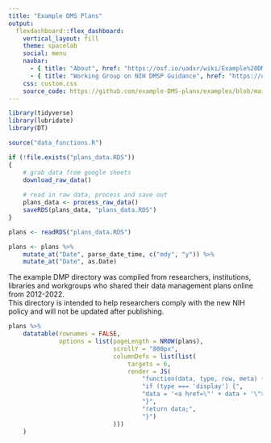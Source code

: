 ```yaml
---
title: "Example DMS Plans"
output: 
  flexdashboard::flex_dashboard:
    vertical_layout: fill
    theme: spacelab
    social: menu
    navbar:
      - { title: "About", href: "https://osf.io/uadxr/wiki/Example%20DMSP%20Plans/", align: left }
      - { title: "Working Group on NIH DMSP Guidance", href: "https://osf.io/uadxr/wiki/home/", align: left }
    css: custom.css
    source_code: https://github.com/example-DMS-plans/examples/blob/main/index.Rmd
---
```


```r
library(tidyverse)
library(lubridate)
library(DT)

source("data_functions.R")

if (!file.exists("plans_data.RDS"))
{
    # grab data from google sheets
    download_raw_data()
    
    # read in raw data, process and save out
    plans_data <- process_raw_data()
    saveRDS(plans_data, "plans_data.RDS")
}

plans <- readRDS("plans_data.RDS")
```

```r
plans <- plans %>%
    mutate_at("Date", parse_date_time, c("mdy", "y")) %>%
    mutate_at("Date", as.Date)
```

The example DMP directory was compiled from researchers, institutions, libraries and workgroups who shared their data management plans online from 2012-2022.<br />
This directory is intended to help researchers comply with the new NIH policy and will not be updated after publishing.

```r
plans %>%
    datatable(rownames = FALSE, 
              options = list(pageLength = NROW(plans), 
                             scrollY = "800px", 
                             columnDefs = list(list(
                                 targets = 6,
                                 render = JS(
                                     "function(data, type, row, meta) {",
                                     "if (type === 'display') {",
                                     "data = '<a href=\"' + data + '\">' + 'link' + '</a>';",
                                     "}", 
                                     "return data;", 
                                     "}")
                             )))
    )
```
